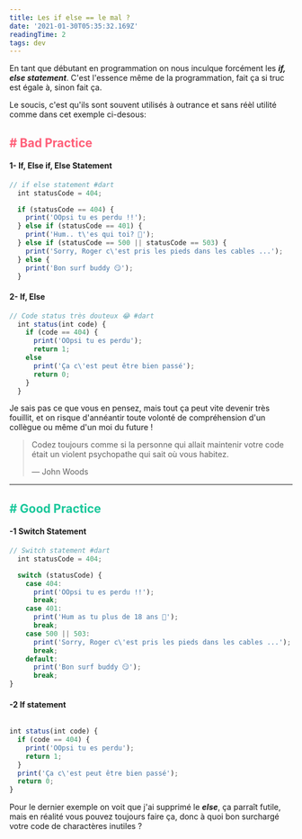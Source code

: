 ```yaml
---
title: Les if else == le mal ?
date: '2021-01-30T05:35:32.169Z'
readingTime: 2
tags: dev
---
```


En tant que débutant en programmation on nous inculque forcément les **_if, else statement_**. C'est l'essence même de la programmation, fait ça si truc est égale à, sinon fait ça.

Le soucis, c'est qu'ils sont souvent utilisés à outrance et sans réèl utilité comme dans cet exemple ci-desous:

<h2 style="color: #ff5e78"># Bad Practice</h2>

#### 1-  **If, Else if, Else Statement**

```js
// if else statement #dart
  int statusCode = 404;

  if (statusCode == 404) {
    print('OOpsi tu es perdu !!');
  } else if (statusCode == 401) {
    print('Hum.. t\'es qui toi? 🤭');
  } else if (statusCode == 500 || statusCode == 503) {
    print('Sorry, Roger c\'est pris les pieds dans les cables ...');
  } else {
    print('Bon surf buddy 😏');
  }

```
#### 2- **If, Else**

```js
// Code status très douteux 😂 #dart
  int status(int code) {
    if (code == 404) {
      print('OOpsi tu es perdu');
      return 1;
    else
      print('Ça c\'est peut être bien passé');
      return 0;
    }
  }
```

Je sais pas ce que vous en pensez, mais tout ça peut vite devenir très fouillit, et on risque d'annéantir toute volonté de compréhension d'un collègue ou même d'un moi du future !

>Codez toujours comme si la personne qui allait maintenir votre code était un violent psychopathe qui sait où vous habitez.
>
>― John Woods

---

<h2 style="color: #18C79A"># Good Practice</h2>

#### -1 **Switch Statement**
```js
// Switch statement #dart
  int statusCode = 404;

  switch (statusCode) {
    case 404:
      print('OOpsi tu es perdu !!');
      break;
    case 401:
      print('Hum as tu plus de 18 ans 🤭');
      break;
    case 500 || 503:
      print('Sorry, Roger c\'est pris les pieds dans les cables ...');
      break;
    default:
      print('Bon surf buddy 😏');
      break;
}
```

#### -2 **If statement**

```js

int status(int code) {
  if (code == 404) {
    print('OOpsi tu es perdu');
    return 1;
  }
  print('Ça c\'est peut être bien passé');
  return 0;
}
```

Pour le dernier exemple on voit que j'ai supprimé le ***else***, ça parraît futile, mais en réalité vous pouvez toujours faire ça, donc à quoi bon surchargé votre code de charactères inutiles ?